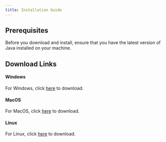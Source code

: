```yaml
---
title: Installation Guide
---
```


## Prerequisites

Before you download and install, ensure that you have the latest version of Java installed on your machine.

## Download Links

#### Windows

For Windows, click [here](http://example.com/windows) to download.

#### MacOS

For MacOS, click [here](http://example.com/macos) to download.

#### Linux

For Linux, click [here](http://example.com/linux) to download.









